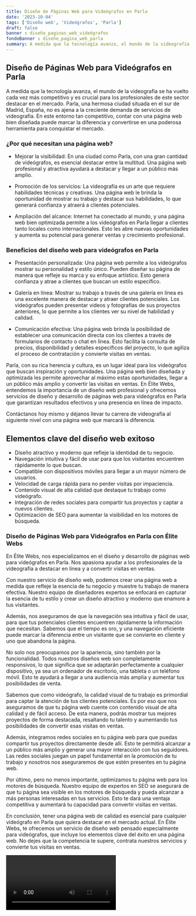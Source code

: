 ```yaml
---
title: Diseño de Páginas Web para Videógrafos en Parla
date: '2023-10-04'
tags: ['Diseño web', 'Videógrafos', 'Parla']
draft: false
banner : diseño_paginas_web_videógrafos
fondoBanner : diseño_pagina_web_parla
summary: A medida que la tecnología avanza, el mundo de la videografía se ha vuelto cada vez más competitivo y es crucial para los profesionales de este sector destacar en el mercado. Parla, una hermosa ciudad situada en el sur de Madrid, España, no es ajena a la creciente demanda de servicios de videografía. En este entorno tan competitivo, contar con una página web bien diseñada puede marcar la diferencia y convertirse en una poderosa herramienta para conquistar el mercado.
---
```


## Diseño de Páginas Web para Videógrafos en Parla

A medida que la tecnología avanza, el mundo de la videografía se ha vuelto cada vez más competitivo y es crucial para los profesionales de este sector destacar en el mercado. Parla, una hermosa ciudad situada en el sur de Madrid, España, no es ajena a la creciente demanda de servicios de videografía. En este entorno tan competitivo, contar con una página web bien diseñada puede marcar la diferencia y convertirse en una poderosa herramienta para conquistar el mercado.

### ¿Por qué necesitan una página web?

- Mejorar la visibilidad: En una ciudad como Parla, con una gran cantidad de videógrafos, es esencial destacar entre la multitud. Una página web profesional y atractiva ayudará a destacar y llegar a un público más amplio.

- Promoción de los servicios: La videografía es un arte que requiere habilidades técnicas y creativas. Una página web le brinda la oportunidad de mostrar su trabajo y destacar sus habilidades, lo que generará confianza y atraerá a clientes potenciales.

- Ampliación del alcance: Internet ha conectado al mundo, y una página web bien optimizada permite a los videógrafos en Parla llegar a clientes tanto locales como internacionales. Esto les abre nuevas oportunidades y aumenta su potencial para generar ventas y crecimiento profesional.

### Beneficios del diseño web para videógrafos en Parla

- Presentación personalizada: Una página web permite a los videógrafos mostrar su personalidad y estilo único. Pueden diseñar su página de manera que refleje su marca y su enfoque artístico. Esto genera confianza y atrae a clientes que buscan un estilo específico.

- Galería en línea: Mostrar su trabajo a través de una galería en línea es una excelente manera de destacar y atraer clientes potenciales. Los videógrafos pueden presentar videos y fotografías de sus proyectos anteriores, lo que permite a los clientes ver su nivel de habilidad y calidad.

- Comunicación efectiva: Una página web brinda la posibilidad de establecer una comunicación directa con los clientes a través de formularios de contacto o chat en línea. Esto facilita la consulta de precios, disponibilidad y detalles específicos del proyecto, lo que agiliza el proceso de contratación y convierte visitas en ventas.

Parla, con su rica herencia y cultura, es un lugar ideal para los videógrafos que buscan inspiración y oportunidades. Una página web bien diseñada y optimizada les permite aprovechar al máximo estas oportunidades, llegar a un público más amplio y convertir las visitas en ventas. En Élite Webs, entendemos la importancia de un diseño web profesional y ofrecemos servicios de diseño y desarrollo de páginas web para videógrafos en Parla que garantizan resultados efectivos y una presencia en línea de impacto.

Contáctanos hoy mismo y déjanos llevar tu carrera de videografía al siguiente nivel con una página web que marcará la diferencia.

<GifSeo />

<Cta />

## Elementos clave del diseño web exitoso

- Diseño atractivo y moderno que refleje la identidad de tu negocio.
- Navegación intuitiva y fácil de usar para que los visitantes encuentren rápidamente lo que buscan.
- Compatible con dispositivos móviles para llegar a un mayor número de usuarios.
- Velocidad de carga rápida para no perder visitas por impaciencia.
- Contenido visual de alta calidad que destaque tu trabajo como videógrafo.
- Integración de redes sociales para compartir tus proyectos y captar a nuevos clientes.
- Optimización de SEO para aumentar la visibilidad en los motores de búsqueda.

### Diseño de Páginas Web para Videógrafos en Parla con Élite Webs

En Élite Webs, nos especializamos en el diseño y desarrollo de páginas web para videógrafos en Parla. Nos apasiona ayudar a los profesionales de la videografía a destacar en línea y a convertir visitas en ventas.

Con nuestro servicio de diseño web, podemos crear una página web a medida que refleje la esencia de tu negocio y muestre tu trabajo de manera efectiva. Nuestro equipo de diseñadores expertos se enfocará en capturar la esencia de tu estilo y crear un diseño atractivo y moderno que enamore a tus visitantes.

Además, nos aseguramos de que la navegación sea intuitiva y fácil de usar, para que tus potenciales clientes encuentren rápidamente la información que necesitan. Sabemos que el tiempo es oro, y una navegación eficiente puede marcar la diferencia entre un visitante que se convierte en cliente y uno que abandona la página.

No solo nos preocupamos por la apariencia, sino también por la funcionalidad. Todos nuestros diseños web son completamente responsivos, lo que significa que se adaptarán perfectamente a cualquier dispositivo, ya sea un ordenador de escritorio, una tableta o un teléfono móvil. Esto te ayudará a llegar a una audiencia más amplia y aumentar tus posibilidades de venta.

Sabemos que como videógrafo, la calidad visual de tu trabajo es primordial para captar la atención de tus clientes potenciales. Es por eso que nos aseguramos de que tu página web cuente con contenido visual de alta calidad y de fácil acceso. De esta manera, podrás mostrar tus mejores proyectos de forma destacada, resaltando tu talento y aumentando tus posibilidades de convertir esas visitas en ventas.

Además, integramos redes sociales en tu página web para que puedas compartir tus proyectos directamente desde allí. Esto te permitirá alcanzar a un público más amplio y generar una mayor interacción con tus seguidores. Las redes sociales juegan un papel fundamental en la promoción de tu trabajo y nosotros nos aseguraremos de que estén presentes en tu página web.

Por último, pero no menos importante, optimizamos tu página web para los motores de búsqueda. Nuestro equipo de expertos en SEO se asegurará de que tu página sea visible en los motores de búsqueda y pueda alcanzar a más personas interesadas en tus servicios. Esto te dará una ventaja competitiva y aumentará tu capacidad para convertir visitas en ventas.

En conclusión, tener una página web de calidad es esencial para cualquier videógrafo en Parla que quiera destacar en el mercado actual. En Élite Webs, te ofrecemos un servicio de diseño web pensado especialmente para videógrafos, que incluye los elementos clave del éxito en una página web. No dejes que la competencia te supere, contrata nuestros servicios y convierte tus visitas en ventas.

<Video />

<CtaBot job='Videógrafos' city='Parla'/>

<Gmaps query='Parla+españa+maps' />